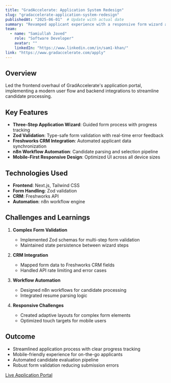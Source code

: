 ```yaml
---
title: "GradAccelerate: Application System Redesign"
slug: "gradaccelerate-application-system-redesign"
publishedAt: "2025-06-01"  # Update with actual date
summary: "Revamped applicant experience with a responsive form wizard and automated candidate processing system."
team:
  - name: "Samiullah Javed"
    role: "Software Developer"
    avatar: ""
    linkedIn: "https://www.linkedin.com/in/sam1-khan/"
link: "https://www.gradaccelerate.com/apply"
---
```


## Overview

Led the frontend overhaul of GradAccelerate's application portal, implementing a modern user flow and backend integrations to streamline candidate processing.

## Key Features

- **Three-Step Application Wizard**: Guided form process with progress tracking
- **Zod Validation**: Type-safe form validation with real-time error feedback
- **Freshworks CRM Integration**: Automated applicant data synchronization
- **n8n Workflow Automation**: Candidate parsing and selection pipeline
- **Mobile-First Responsive Design**: Optimized UI across all device sizes

## Technologies Used

- **Frontend**: Next.js, Tailwind CSS
- **Form Handling**: Zod validation
- **CRM**: Freshworks API
- **Automation**: n8n workflow engine

## Challenges and Learnings

1. **Complex Form Validation**
   - Implemented Zod schemas for multi-step form validation
   - Maintained state persistence between wizard steps

2. **CRM Integration**
   - Mapped form data to Freshworks CRM fields
   - Handled API rate limiting and error cases

3. **Workflow Automation**
   - Designed n8n workflows for candidate processing
   - Integrated resume parsing logic

4. **Responsive Challenges**
   - Created adaptive layouts for complex form elements
   - Optimized touch targets for mobile users

## Outcome

- Streamlined application process with clear progress tracking
- Mobile-friendly experience for on-the-go applicants
- Automated candidate evaluation pipeline
- Robust form validation reducing submission errors

[Live Application Portal](https://www.gradaccelerate.com/apply)
